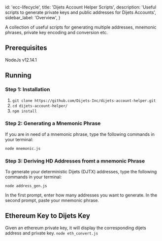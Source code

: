 
  id: 'ecc-lifecycle',
  title: 'Dijets Account Helper Scripts',
  description: 'Useful scripts to generate private keys and public addresses for Dijets Accounts',
  sidebar_label: 'Overview',
}

A collection of useful scripts for generating multiple addresses, mnemonic phrases, private key encoding and conversion etc.

## Prerequisites

NodeJs v12.14.1

## Running

### Step 1: Installation
1) `git clone https://github.com/Dijets-Inc/dijets-account-helper.git`
2) `cd dijets-account-helper/`
3) `npm install`

### Step 2: Generating a Mnemonic Phrase
If you are in need of a mnemonic phrase, type the following commands in your terminal:

`node mnemonic.js`

### Step 3: Deriving HD Addresses fromt a mnemonic Phrase
To generate your deterministic Dijets (DJTX) addresses, type the following commands in your terminal:

`node address_gen.js`

In the first prompt, enter how many addresses you want to generate. In the second prompt, paste your mnemonic phrase.

## Ethereum Key to Dijets Key
Given an ethereum private key, it will display the corresponding dijets address and private key.
`node eth_convert.js`

